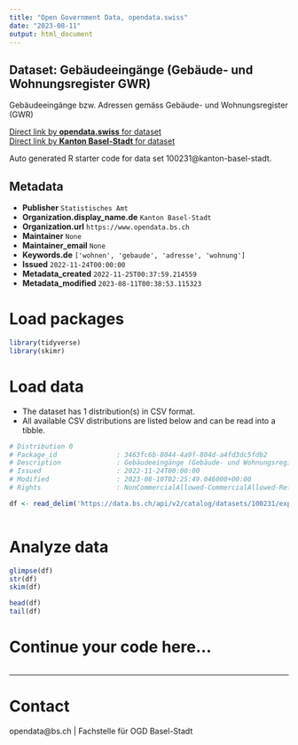 ```yaml
---
title: "Open Government Data, opendata.swiss"
date: "2023-08-11"
output: html_document
---
```


## Dataset: Gebäudeeingänge (Gebäude- und Wohnungsregister GWR)

Gebäudeeingänge bzw. Adressen gemäss Gebäude- und Wohnungsregister (GWR)

[Direct link by **opendata.swiss** for dataset](https://opendata.swiss/de/dataset/gebaudeeingange-gebaude-und-wohnungsregister-gwr)<br>
[Direct link by **Kanton Basel-Stadt** for dataset](https://data.bs.ch/explore/dataset/100231/)

Auto generated R starter code for data set 100231@kanton-basel-stadt.

## Metadata

- **Publisher** `Statistisches Amt`
- **Organization.display_name.de** `Kanton Basel-Stadt`
- **Organization.url** `https://www.opendata.bs.ch`
- **Maintainer** `None`
- **Maintainer_email** `None`
- **Keywords.de** `['wohnen', 'gebaude', 'adresse', 'wohnung']`
- **Issued** `2022-11-24T00:00:00`
- **Metadata_created** `2022-11-25T00:37:59.214559`
- **Metadata_modified** `2023-08-11T00:38:53.115323`


# Load packages

```r

library(tidyverse)
library(skimr)

```

# Load data

-   The dataset has 1 distribution(s) in CSV format.
-   All available CSV distributions are listed below and can be read into a tibble.

```r

# Distribution 0
# Package_id               : 3463fc6b-8044-4a9f-804d-a4fd3dc5fdb2
# Description              : Gebäudeeingänge (Gebäude- und Wohnungsregister GWR) (csv)
# Issued                   : 2022-11-24T00:00:00
# Modified                 : 2023-08-10T02:25:49.046000+00:00
# Rights                   : NonCommercialAllowed-CommercialAllowed-ReferenceRequired

df <- read_delim('https://data.bs.ch/api/v2/catalog/datasets/100231/exports/csv')



```

# Analyze data

```r

glimpse(df)
str(df)
skim(df)

head(df)
tail(df)

```

# Continue your code here...

```r

```

------------------------------------------------------------------------

# Contact

opendata@bs.ch | Fachstelle für OGD Basel-Stadt
